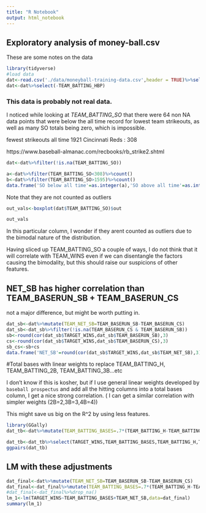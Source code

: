 ```yaml
---
title: "R Notebook"
output: html_notebook
---
```


## Exploratory analysis of money-ball.csv

These are some notes on the data 

```r
library(tidyverse)
#load data 
dat<-read.csv('./data/moneyball-training-data.csv',header = TRUE)%>%select(-INDEX)
dat<-dat%>%select(-TEAM_BATTING_HBP)
```



### This data is probably not real data. 

I noticed while looking at *TEAM_BATTING_SO* that there were 64 non NA data points that were below the all time record for lowest team strikeouts, as well as many SO totals being zero, which is impossible. 


fewest strikeouts all time 1921 Cincinnati Reds : 308

https://www.baseball-almanac.com/recbooks/rb_strike2.shtml
```r

dat<-dat%>%filter(!is.na(TEAM_BATTING_SO))

a<-dat%>%filter(TEAM_BATTING_SO<308)%>%count()
b<-dat%>%filter(TEAM_BATTING_SO>1595)%>%count()
data.frame('SO below all time'=as.integer(a),'SO above all time'=as.integer(b))
```



Note that they are not counted as outliers

```r
out_vals<-boxplot(dat$TEAM_BATTING_SO)$out

out_vals
```
In this particular column, I wonder if they arent counted as outliers due to the bimodal nature of the distribution. 


Having sliced up TEAM_BATTING_SO a couple of ways, I do not think that it will correlate with TEAM_WINS even if we can disentangle the factors causing the bimodality, but this should raise our suspicions of other features. 


## NET_SB has higher correlation than TEAM_BASERUN_SB + TEAM_BASERUN_CS

not a major difference, but might be worth putting in. 

```r
dat_sb<-dat%>%mutate(TEAM_NET_SB=TEAM_BASERUN_SB-TEAM_BASERUN_CS)
dat_sb<-dat_sb%>%filter(!is.na(TEAM_BASERUN_CS & TEAM_BASERUN_SB))
sb<-round(cor(dat_sb$TARGET_WINS,dat_sb$TEAM_BASERUN_SB),3)
cs<-round(cor(dat_sb$TARGET_WINS,dat_sb$TEAM_BASERUN_CS),3)
sb_cs<-sb+cs
data.frame('NET_SB'=round(cor(dat_sb$TARGET_WINS,dat_sb$TEAM_NET_SB),3),'SB+CS'=sb_cs,'SB'=sb,'CS'=cs)
```


#Total bases with linear weights to replace TEAM_BATTING_H, TEAM_BATTING_2B, TEAM_BATTING_3B...etc


I don't know if this is kosher, but if I use general linear weights developed by `baseball prospectus` and add all the hitting columns into a total bases column, I get a nice strong correlation. ( I can get a similar correlation with simpler weights (2B=2,3B=3,4B=4))

This might save us big on the R^2 by using less features. 

```r
library(GGally)
dat_tb<-dat%>%mutate(TEAM_BATTING_BASES=.7*(TEAM_BATTING_H-TEAM_BATTING_2B-TEAM_BATTING_3B-TEAM_BATTING_HR)+TEAM_BATTING_2B+1.27*TEAM_BATTING_3B+1.65*TEAM_BATTING_HR+.66*TEAM_BATTING_BB)

dat_tb<-dat_tb%>%select(TARGET_WINS,TEAM_BATTING_BASES,TEAM_BATTING_H,TEAM_BATTING_2B,TEAM_BATTING_3B,TEAM_BATTING_HR)
ggpairs(dat_tb)
```

## LM with these adjustments


```r
dat_final<-dat%>%mutate(TEAM_NET_SB=TEAM_BASERUN_SB-TEAM_BASERUN_CS)
dat_final<-dat_final%>%mutate(TEAM_BATTING_BASES=.7*(TEAM_BATTING_H-TEAM_BATTING_2B-TEAM_BATTING_3B-TEAM_BATTING_HR)+TEAM_BATTING_2B+1.27*TEAM_BATTING_3B+1.65*TEAM_BATTING_HR+.66*TEAM_BATTING_BB)
#dat_final<-dat_final%>%drop_na()
lm_1<-lm(TARGET_WINS~TEAM_BATTING_BASES+TEAM_NET_SB,data=dat_final)
summary(lm_1)
```


